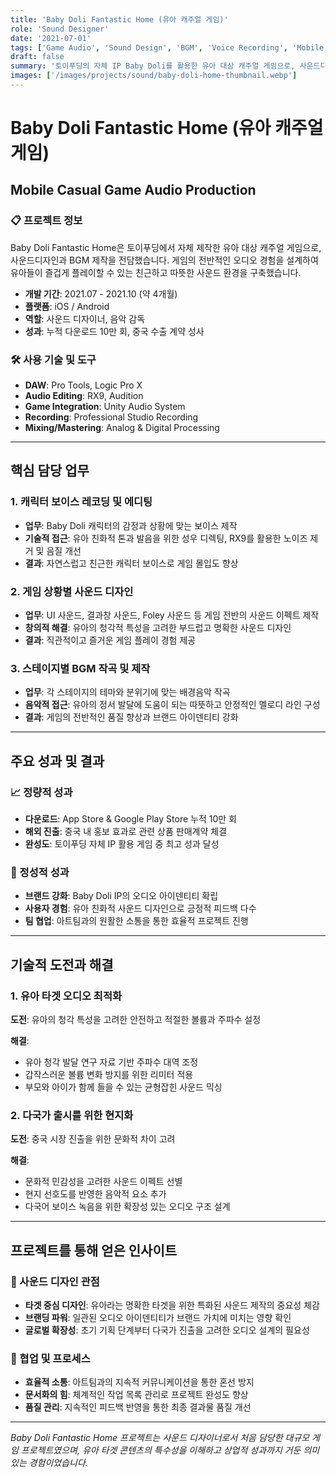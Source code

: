 ```yaml
---
title: 'Baby Doli Fantastic Home (유아 캐주얼 게임)'
role: 'Sound Designer'
date: '2021-07-01'
tags: ['Game Audio', 'Sound Design', 'BGM', 'Voice Recording', 'Mobile Game']
draft: false
summary: '토이푸딩의 자체 IP Baby Doli를 활용한 유아 대상 캐주얼 게임으로, 사운드디자인과 BGM 제작을 담당했습니다. 캐릭터 보이스 레코딩부터 UI 사운드, Foley 사운드까지 게임의 전반적인 오디오를 담당하여 완성도 높은 결과물을 만들어냈습니다. App Store와 Google Play Store 출시 후 누적 다운로드 10만 회를 달성했으며, 중국 내 홍보 효과로 관련 상품 판매계약까지 완료하는 성과를 거두었습니다.'
images: ['/images/projects/sound/baby-doli-home-thumbnail.webp']
---
```


# Baby Doli Fantastic Home (유아 캐주얼 게임)

<div className="project-overview">

## Mobile Casual Game Audio Production

### 📋 프로젝트 정보

Baby Doli Fantastic Home은 토이푸딩에서 자체 제작한 유아 대상 캐주얼 게임으로, 사운드디자인과 BGM 제작을 전담했습니다. 게임의 전반적인 오디오 경험을 설계하여 유아들이 즐겁게 플레이할 수 있는 친근하고 따뜻한 사운드 환경을 구축했습니다.

- **개발 기간**: 2021.07 - 2021.10 (약 4개월)
- **플랫폼**: iOS / Android
- **역할**: 사운드 디자이너, 음악 감독
- **성과**: 누적 다운로드 10만 회, 중국 수출 계약 성사

</div>

<div className="tech-stack">

### 🛠️ 사용 기술 및 도구

- **DAW**: Pro Tools, Logic Pro X
- **Audio Editing**: RX9, Audition
- **Game Integration**: Unity Audio System
- **Recording**: Professional Studio Recording
- **Mixing/Mastering**: Analog & Digital Processing

</div>

---

## 핵심 담당 업무

<div className="problem-solution">

<div className="challenge-item">

### 1. 캐릭터 보이스 레코딩 및 에디팅

- **업무**: Baby Doli 캐릭터의 감정과 상황에 맞는 보이스 제작
- **기술적 접근**: 유아 친화적 톤과 발음을 위한 성우 디렉팅, RX9를 활용한 노이즈 제거 및 음질 개선
- **결과**: 자연스럽고 친근한 캐릭터 보이스로 게임 몰입도 향상

</div>

<div className="challenge-item">

### 2. 게임 상황별 사운드 디자인

- **업무**: UI 사운드, 결과창 사운드, Foley 사운드 등 게임 전반의 사운드 이펙트 제작
- **창의적 해결**: 유아의 청각적 특성을 고려한 부드럽고 명확한 사운드 디자인
- **결과**: 직관적이고 즐거운 게임 플레이 경험 제공

</div>

<div className="challenge-item">

### 3. 스테이지별 BGM 작곡 및 제작

- **업무**: 각 스테이지의 테마와 분위기에 맞는 배경음악 작곡
- **음악적 접근**: 유아의 정서 발달에 도움이 되는 따뜻하고 안정적인 멜로디 라인 구성
- **결과**: 게임의 전반적인 품질 향상과 브랜드 아이덴티티 강화

</div>

</div>

---

## 주요 성과 및 결과

<div className="achievements">

### 📈 정량적 성과

- **다운로드**: App Store & Google Play Store 누적 10만 회
- **해외 진출**: 중국 내 홍보 효과로 관련 상품 판매계약 체결
- **완성도**: 토이푸딩 자체 IP 활용 게임 중 최고 성과 달성

### 🎯 정성적 성과

- **브랜드 강화**: Baby Doli IP의 오디오 아이덴티티 확립
- **사용자 경험**: 유아 친화적 사운드 디자인으로 긍정적 피드백 다수
- **팀 협업**: 아트팀과의 원활한 소통을 통한 효율적 프로젝트 진행

</div>

---

## 기술적 도전과 해결

<div className="technical-challenges">

### 1. 유아 타겟 오디오 최적화

**도전**: 유아의 청각 특성을 고려한 안전하고 적절한 볼륨과 주파수 설정

**해결**:

- 유아 청각 발달 연구 자료 기반 주파수 대역 조정
- 갑작스러운 볼륨 변화 방지를 위한 리미터 적용
- 부모와 아이가 함께 들을 수 있는 균형잡힌 사운드 믹싱

### 2. 다국가 출시를 위한 현지화

**도전**: 중국 시장 진출을 위한 문화적 차이 고려

**해결**:

- 문화적 민감성을 고려한 사운드 이펙트 선별
- 현지 선호도를 반영한 음악적 요소 추가
- 다국어 보이스 녹음을 위한 확장성 있는 오디오 구조 설계

</div>

---

## 프로젝트를 통해 얻은 인사이트

<div className="insights">

### 🎵 사운드 디자인 관점

- **타겟 중심 디자인**: 유아라는 명확한 타겟을 위한 특화된 사운드 제작의 중요성 체감
- **브랜딩 파워**: 일관된 오디오 아이덴티티가 브랜드 가치에 미치는 영향 확인
- **글로벌 확장성**: 초기 기획 단계부터 다국가 진출을 고려한 오디오 설계의 필요성

### 🤝 협업 및 프로세스

- **효율적 소통**: 아트팀과의 지속적 커뮤니케이션을 통한 혼선 방지
- **문서화의 힘**: 체계적인 작업 목록 관리로 프로젝트 완성도 향상
- **품질 관리**: 지속적인 피드백 반영을 통한 최종 결과물 품질 개선

</div>

---

_Baby Doli Fantastic Home 프로젝트는 사운드 디자이너로서 처음 담당한 대규모 게임 프로젝트였으며, 유아 타겟 콘텐츠의 특수성을 이해하고 상업적 성과까지 거둔 의미있는 경험이었습니다._
